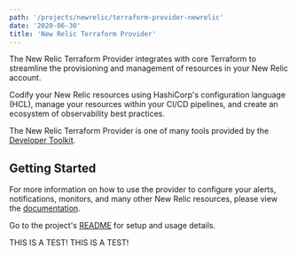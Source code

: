 ```yaml
---
path: '/projects/newrelic/terraform-provider-newrelic'
date: '2020-06-30'
title: 'New Relic Terraform Provider'
---
```


<!-- Imports must occur at the top of the file -->


The New Relic Terraform Provider integrates with core Terraform to streamline the provisioning and management of resources in your New Relic account.

Codify your New Relic resources using HashiCorp's configuration language (HCL), manage your resources within your CI/CD pipelines, and create an ecosystem of observability best practices.

The New Relic Terraform Provider is one of many tools provided by the [Developer Toolkit](https://newrelic.github.io/developer-toolkit/).

## Getting Started

For more information on how to use the provider to configure your alerts, notifications, monitors, and many other New Relic resources, please view the [documentation](https://registry.terraform.io/providers/newrelic/newrelic/latest/docs).

Go to the project's [README](https://github.com/newrelic/terraform-provider-newrelic#readme) for setup and usage details.

THIS IS A TEST!
THIS IS A TEST!
